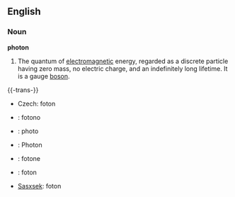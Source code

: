 ==English==

===Noun===

'''photon'''

#The quantum of [[electromagnetic]] energy, regarded as a discrete particle having zero mass, no electric charge, and an indefinitely long lifetime.  It is a gauge [[boson]].

{{-trans-}}
*Czech: foton
*{{eo}}: fotono
*{{fr}}: photo
*{{de}}: Photon
*{{it}}: fotone
*{{pl}}: foton
*[[Sasxsek]]: foton